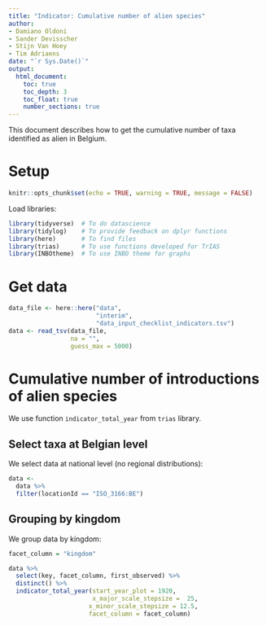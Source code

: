 ```yaml
---
title: "Indicator: Cumulative number of alien species"
author:
- Damiano Oldoni
- Sander Devisscher
- Stijn Van Hoey
- Tim Adriaens
date: "`r Sys.Date()`"
output:
  html_document:
    toc: true
    toc_depth: 3
    toc_float: true
    number_sections: true
---
```


This document describes how to get the cumulative number of taxa identified as alien in Belgium.

# Setup

```r
knitr::opts_chunk$set(echo = TRUE, warning = TRUE, message = FALSE)
```

Load libraries:

```r
library(tidyverse)  # To do datascience
library(tidylog)    # To provide feedback on dplyr functions
library(here)       # To find files
library(trias)      # To use functions developed for TrIAS
library(INBOtheme)  # To use INBO theme for graphs
```

# Get data

```r
data_file <- here::here("data",
                        "interim",
                        "data_input_checklist_indicators.tsv")
data <- read_tsv(data_file,
                 na = "",
                 guess_max = 5000)
```

# Cumulative number of introductions of alien species

We use function `indicator_total_year` from `trias` library.

## Select taxa at Belgian level

We select data at national level (no regional distributions):

```r
data <-
  data %>%
  filter(locationId == "ISO_3166:BE")
```

## Grouping by kingdom

We group data by kingdom:

```r
facet_column = "kingdom"
```

```r
data %>%
  select(key, facet_column, first_observed) %>%
  distinct() %>%
  indicator_total_year(start_year_plot = 1920,
                       x_major_scale_stepsize =  25,
                      x_minor_scale_stepsize = 12.5,
                      facet_column = facet_column)
```
